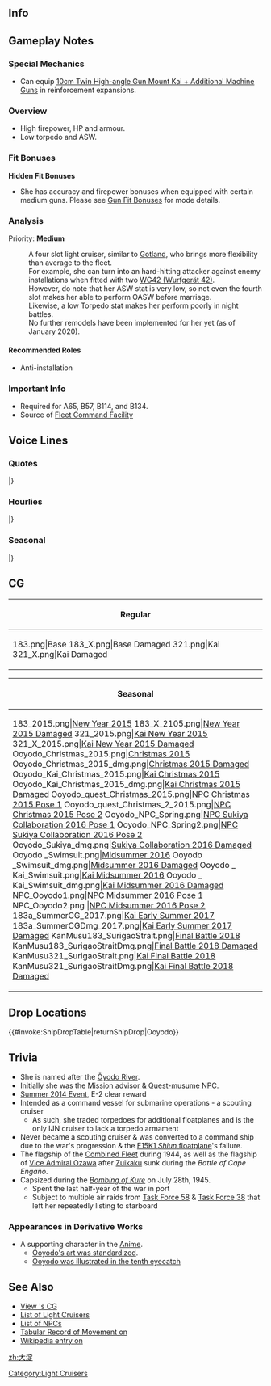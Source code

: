 ==Info==
{{KanmusuInfo|ID=183}}
{{KanmusuInfo|ID=183a}}

==Gameplay Notes==
===Special Mechanics===
* Can equip [[10cm Twin High-angle Gun Mount Kai + Additional Machine Guns]] in reinforcement expansions.

===Overview===
* High firepower, HP and armour.
* Low torpedo and ASW.

===Fit Bonuses===
{{:{{BASEPAGENAME}}/Equipment Bonuses}}
{{clear}}

'''Hidden Fit Bonuses'''
* She has accuracy and firepower bonuses when equipped with certain medium guns. Please see [[Gun Fit Bonuses]] for mode details.

===Analysis===
Priority: '''Medium'''

:A four slot light cruiser, similar to [[Gotland]], who brings more flexibility than average to the fleet.
:For example, she can turn into an hard-hitting attacker against enemy installations when fitted with two [[WG42 (Wurfgerät 42)]].
:However, do note that her ASW stat is very low, so not even the fourth slot makes her able to perform OASW before marriage.
:Likewise, a low Torpedo stat makes her perform poorly in night battles.
:No further remodels have been implemented for her yet (as of January 2020).


====Recommended Roles====
* Anti-installation

===Important Info===
* Required for A65, B57, B114, and B134.
* Source of [[Fleet Command Facility]]

==Voice Lines==
===Quotes===
{{ShipquoteHeader}}
{{ShipquoteKai
|scenario = Introduction
|origin = 提督、軽巡大淀、戦列に加わりました。艦隊指揮、運営はどうぞお任せください。
|translation = Light cruiser Ooyodo has arrived at the front, Admiral. Please leave administrating the fleet up to me.
|audio = Ooyodo_1.ogg
}}
{{ShipquoteKai
|scenario = Introduction
|kai = yes
|origin = 提督、旗艦大淀お供いたします。前線艦隊指揮はどうぞお任せ下さい
|translation = Flagship Ooyodo will be accompanying you, Admiral. Please leave administrating the front line fleet to me.
|audio = OoyodoKai-Introduction.ogg
}}
{{ShipquoteKai
|scenario = Library
|origin = 艦隊旗艦として特化設計された新鋭軽巡洋艦、大淀です。
搭載予定の新型水偵の失敗や戦局の変化もあって、連合艦隊旗艦としてはあまり活躍できなかったの。
でも、北号作戦や礼号作戦では活躍したのよ。私も前線で、頑張りますね。
|translation = I'm a newly produced light cruiser specifically designed to be a fleet flagship, Ooyodo.
Due to failures with the seaplanes that were planned to be given to me and a change in the fortunes of war, I wasn't able to serve as the combined fleet flagship.<ref>She was meant to carry the [https://en.wikipedia.org/wiki/Kawanishi_E15K Shiun] that didn't perform as expected and were cancelled.</ref>
But, I still participated in Operation Kita and Operation Rei.<ref>[https://en.wikipedia.org/wiki/Operation_Kita Operation Kita] was the evacuation of [[Ise]], [[Hyuuga]], [[Ooyodo]], [[Asashimo]], [[Hatsushimo]] and [[Kasumi]] from Singapore back to Japan. [https://ja.wikipedia.org/wiki/%E7%A4%BC%E5%8F%B7%E4%BD%9C%E6%88%A6 Operation Rei] was the naval battle in support of the [https://en.wikipedia.org/wiki/Battle_of_Mindoro Battle of Mindoro].</ref> I'll continue to do my best on the front lines.
|audio = Ooyodo_25.ogg
}}
{{ShipquoteKai
|scenario = Secretary 1
|origin = はい。お任せください
|translation = Yes. Leave it to me.
|audio = Ooyodo-Secretary 1.ogg
}}
{{ShipquoteKai
|scenario = Secretary 2
|origin = 提督、その通信方法はどうなんでしょう。平文で良いかと思います。はい
|translation = What communication method should we use, Admiral? I think unencrypted is fine. Yes.
|audio = Ooyodo_4a.ogg
}}
{{ShipquoteKai
|scenario = Secretary 2
|kai = yes
|origin = 提督、その通信方法はどうなんでしょう？暗号ですか？そうなのですか？ 
|translation = What is that communication method, Admiral? Is it in code? Is that so?
|audio = Ooyodo_3.ogg
}}
{{ShipquoteKai
|scenario = Secretary 3
|origin = 提督、そこは通信機ではありません。勝手に触られると、艦隊指揮に支障が出ます
|translation = That isn't communications equipment, Admiral. Touching without permission will cause problems with administrating the fleet.
|audio = Ooyodo_3a.ogg
}}
{{ShipquoteKai
|scenario = Secretary 3
|kai = yes
|origin = 提督、そこは司令部施設とは無関係です。お願い、艦隊指揮の邪魔をしないで！
|translation = That has nothing to do with the command facility. Please stop getting in the way of fleet administration. 
|audio = Ooyodo_4.ogg
}}
{{ShipquoteKai
|scenario = Secretary Idle
|origin = 提督、次の任務のお時間です。…って、提督？提督？聞いていらっしゃいます？ねえ
|translation = It's time for the next mission, Admiral... Hey, Admiral? Admiral? Are you listening? Hey.
|audio = Ooyodo_29a.ogg
}}
{{ShipquoteKai
|scenario = Secretary Idle
|kai = yes
|origin = 提督、改装された大淀どうですか？どうですかって聞いてるのに。もうっ！
|translation = What do you think of my remodel, Admiral? I asked what you thought. Jeez!
|audio = Ooyodo_29.ogg
}}
{{ShipquoteKai
|scenario = Secretary (Married)
|origin = 提督、大淀をいつも大事にして下さって本当にありがとうございます。私、ずっと見ていたんですよ。気づいていました？
|translation = Thank you for always treasuring me, Admiral. I've always been watching you. Did you notice?
|audio = Ooyodo_28.ogg
}}
{{ShipquoteKai
|scenario = Wedding
|origin = 提督、大淀をお呼びでしょうか？えっ、これを私に？ありがとうございます、提督。いつまでも、大切にします。
|translation = Did you call me Admiral? Eh, is this for me? Thank you, Admiral. I'll always treasure it.
|audio = Ooyodo_24.ogg
}}
{{ShipquoteKai
|scenario = Player's Score
|origin = 提督、我が艦隊の情報を整理しました
|translation = I've organised the fleet's information, Admiral.
|audio = Ooyodo_8a.ogg
}}
{{ShipquoteKai
|scenario = Player's Score
|kai = yes
|origin = 提督、艦隊の情報ご覧になります？
|translation = Would you like to view the fleet's information, Admiral?
|audio = Ooyodo_8.ogg
}}
{{ShipquoteKai
|scenario = Joining the Fleet
|origin = 艦隊旗艦、大淀。出撃致します。
|translation = Fleet flagship, Ooyodo. Sortieing.
|audio = Ooyodo_13a.ogg
}}
{{ShipquoteKai
|scenario = Joining the Fleet
|kai = yes
|origin = 連合艦隊旗艦、大淀。出撃致します。
|translation = Combined fleet flagship Ooyodo. Sortieing.
|audio = Ooyodo_13.ogg
}}
{{ShipquoteKai
|scenario = Equipment 1
|origin = 私の改装ですか？　ありがとうございます。
|translation = An upgrade for me? Thank you.
|audio = Ooyodo_9a.ogg
}}
{{ShipquoteKai
|scenario = Equipment 1
|kai = yes
|origin = さらに改装ですか？ありがとうございます。
|translation = Another upgrade? Thank you.
|audio = Ooyodo_9.ogg
}}
{{ShipquoteKai
|scenario = Equipment 2
|origin = そうですね。雷装を積みたいような、そうでもないような・・・
|translation = That's right. I wanted to be equipped with torpedoes, but I wasn't...<ref>Ooyodo never mounted torpedoes.</ref>
|audio = Ooyodo_10a.ogg
}}
{{ShipquoteKai
|scenario = Equipment 2
|kai = yes
|origin = 雷装を積みたいような…水偵を積みたいような…
|translation = I want to be equipped with torpedoes... I want to be equipped with recon seaplanes...
|audio = Ooyodo_10.ogg
}}
{{ShipquoteKai
|scenario = Equipment 3
|origin = 計算通りです。
|translation = All according to my calculations.
|audio = Ooyodo_26.ogg
}}
{{ShipquoteKai
|scenario = Supply
|origin = 補給と兵站、大切ですね
|translation = Supply and logistics are important.
|audio = Ooyodo_27.ogg
}}
{{ShipquoteKai
|scenario = Docking (Minor Damage)
|origin = 申し訳ありません。少し後方に下がります
|translation = Please forgive me. I'll fall back a while.
|audio = Ooyodo_11.ogg
}}
{{ShipquoteKai
|scenario = Docking (Major Damage)
|origin = 大変申し訳ありません。少しお暇を頂けますと幸いです
|translation = I beg for your forgiveness. I'll be grateful if you could let me take some leave.
|audio = Ooyodo_12.ogg
}}
{{ShipquoteKai
|scenario = Construction
|origin = 新建造艦が完成致しました
|translation = A new ship has been completed.
|audio = Ooyodo_5.ogg
}}
{{ShipquoteKai
|scenario = Returning from Sortie
|origin = 艦隊、作戦終了です。お疲れ様でした。
|translation = The fleet operations have finished. Thanks for your hard work.
|audio = Ooyodo_7.ogg
}}
{{ShipquoteKai
|scenario = Starting a Sortie
|origin = 連合艦隊旗艦　大淀。抜錨します。
|translation = Combined fleet flagship, Ooyodo. Setting sail.
|audio = Ooyodo_14a.ogg
}}
{{ShipquoteKai
|scenario = Starting a Sortie
|kai = yes
|origin = 旗艦 大淀。全力出撃。参りましょう！
|translation = Flagship Ooyodo. Sortieing at full power. Let's go!
|audio = Ooyodo_14.ogg
}}
{{ShipquoteKai
|scenario = Starting a Battle
|origin = 敵艦隊見ゆ。砲戦、用意。お願いします
|translation = Enemy fleet spotted. Prepare for battle. Please!
|audio = Ooyodo_15a.ogg
}}
{{ShipquoteKai
|scenario = Starting a Battle
|kai = yes
|origin = 敵艦隊見ゆ。砲戦、用意。みなさん行きましょう！ 
|translation = Enemy fleet spotted. Prepare for battle. Let's go everyone!
|audio = Ooyodo_15.ogg
}}
{{ShipquoteKai
|scenario = Attack
|origin = よーく狙って。てーッ
|translation = Ready, aim, fiiireee~!
|audio = Ooyodo_16a.ogg
}}
{{ShipquoteKai
|scenario = Attack
|kai = yes
|origin = 全砲門。よーく狙って。てーっ！
|translation = All guns. Ready, aim, fiiireee~!
|audio = Ooyodo_16.ogg
}}
{{ShipquoteKai
|scenario = Daytime Spotting/Night Battle Attack 
|origin = 艦隊運動。そう、上手よ、皆
|translation = Fleet movements are... That's right, good work everyone.
|audio = Ooyodo_17a.ogg
}}
{{ShipquoteKai
|scenario = Daytime Spotting/Night Battle Attack
|kai = yes
|origin = そう、これが本当の大淀型の力よ！
|translation = That's right, this the true power of the Ooyodo-class!
|audio = Ooyodo_17.ogg
}}
{{ShipquoteKai
|scenario = Night Battle
|origin = 礼号作戦を思い出す。全艦、突撃！
|translation = Remember Operation Rei. All ships, charge!
|audio = Ooyodo_18.ogg
}}
{{ShipquoteKai
|scenario = MVP
|origin = え、私の武勲が一番？　あら、意外なこと。でも何だか誇らしいですね、うふふっ
|translation = Eh, my accomplishments were the greatest? My, how unexpected. But I'm somewhat proud, ufufu.
|audio = Ooyodo_23.ogg
}}
{{ShipquoteKai
|scenario = Minor Damage 1
|origin = ひゃっ！やっ、やられた！
|translation = Hya! T-They got me!
|audio = Ooyodo_19.ogg
}}
{{ShipquoteKai
|scenario = Minor Damage 2
|origin = やだ・・・右に傾斜。注水傾斜復元を！
|translation = No way... A starboard list? Flood the ballast!<ref>Caused by repeated air raids in July 1945.</ref>
|audio = Ooyodo_20.ogg
}}
{{ShipquoteKai
|scenario = Major Damage
|origin = ぐっ…やられました。でっ、でもまだ沈みません。大淀沈みは…しません！
|translation = Ugh... They got me! B-but, I won't sink yet. I will... not sink!
|audio = Ooyodo_21.ogg
}}
{{ShipquoteKai
|scenario = Sunk
|origin = 排水急いで！え…ダメ…？ダメなの！？提督…ここまでのようです…また、いつかどこかで…きっと…
|translation = Hurry with the draining! Eh... it's no use...? It's really no use!? It looks like this is it for me Admiral... I'm sure... we'll meet again someday...
|audio = Ooyodo_22.ogg
}}
|} <references/>

{{clear}}

===Hourlies===
{{ShipquoteHeader | type = hourly}}
{{ShipquoteKai
|scenario = 00:00 
|origin = 提督、日付が変わりました。本日もどうぞよろしくお願いいたします
|translation = The date has changed, Admiral. Please look after me today as well.
|audio = Ooyodo_30.ogg
}}
{{ShipquoteKai
|scenario = 01:00 
|origin = 提督、現在時刻マルヒトマルマル。時報担当もこの大淀にお任せ下さい
|translation = The time is now 0100, Admiral. Please leave the time announcements to me.
|audio = Ooyodo_31.ogg
}}
{{ShipquoteKai
|scenario = 02:00 
|origin = 提督、マルフタマルマルです。あら？提督、もしかして寝てらっしゃいます？
|translation = It's 0200, Admiral. Oh? Could you be getting sleepy Admiral? 
|audio = Ooyodo_32.ogg
}}
{{ShipquoteKai
|scenario = 03:00 
|origin = マルサンマルマル。提督のお休みの間に艦隊運営計画を再検討しておきましょう
|translation = 0300. I'll review the fleet operation plans while you're resting, Admiral.
|audio = Ooyodo_33.ogg
}}
{{ShipquoteKai
|scenario = 04:00 
|origin = 現在時刻マルヨンマルマル。提督の寝顔可愛いわ。うふふ、少し得したかな
|translation = The time is now 0400. Your sleeping face is cute, Admiral. Ufufu, I got something special.
|audio = Ooyodo_34.ogg
}}
{{ShipquoteKai
|scenario = 05:00 
|origin = マルゴーマルマルです。提督、朝です。総員起こしをかけますね。総員起こし！
|translation = It's 0500. It's morning, Admiral. I'll go wake everyone now. All hands, assemble!
|audio = Ooyodo_35.ogg
}}
{{ShipquoteKai
|scenario = 06:00 
|origin = マルロクマルマル。提督、朝食をご用意しました。お味噌汁はお麩にしてみました
|translation = 0600. I've made breakfast, Admiral. I tried putting wheat gluten in the miso soup.<ref>[https://en.wikipedia.org/wiki/Wheat_gluten_(food) Wheat gluten] is an alternative to soy.</ref>
|audio = Ooyodo_36.ogg
}}
{{ShipquoteKai
|scenario = 07:00 
|origin = 現在時刻マルナナマルマルです。提督、朝食はお済みですか？片づけますね
|translation = The time is now 0700. Are you done with breakfast, Admiral? I'll clean up.
|audio = Ooyodo_37.ogg
}}
{{ShipquoteKai
|scenario = 08:00 
|origin = マルハチマルマルです。よしっ！艦隊訓練です。訓練、厳しくいきましょう！
|translation = It's 0800. Alright! It's time for fleet drills. Let's have a harsh session!
|audio = Ooyodo_38.ogg
}}
{{ShipquoteKai
|scenario = 09:00 
|origin = 提督、マルキューマルマルです。演習の次は出撃ですね。出撃計画はこちらです
|translation = It's 0900 Admiral. After exercises it's time for sorties right? Here is the sortie plan.
|audio = Ooyodo_39.ogg
}}
{{ShipquoteKai
|scenario = 10:00 
|origin = ヒトマルマルマルです。今日も利根さんがいらっしゃいましたね。利根さーん！
|translation = It's 1000. Tone-san is here today too huh. Tone-san~!
|audio = Ooyodo_40.ogg
}}
{{ShipquoteKai
|scenario = 11:00 
|origin = ヒトヒトマルマル。利根さんと筑摩さん、いつも仲が良くて少し妬けちゃいますね
|translation = 1100. Tone-san and Chikuma-san are always so close, I'm a bit jealous.<ref>Ooyodo was meant to have a sister ship, Niyodo but she was cancelled.</ref>
|audio = Ooyodo_41.ogg
}}
{{ShipquoteKai
|scenario = 12:00 
|origin = ヒトフタマルマル。提督、お昼はカレーにしましょう。軍楽隊付きでカレーです
|translation = 1200. We're having curry for lunch, Admiral. It's military band-style curry.
|audio = Ooyodo_42.ogg
}}
{{ShipquoteKai
|scenario = 13:00 
|origin = ヒトサンマルマルです。提督、大淀のカレーいかがでしたか？一味違うでしょう？
|translation = It's 1300. How was my curry, Admiral? The taste was different right?
|audio = Ooyodo_43.ogg
}}
{{ShipquoteKai
|scenario = 14:00 
|origin = 現在時刻ヒトヨンマルマルです。あら？足柄さん。どうされました？うん
|translation = The time is now 1400. Oh? Ashigara-san. What's the matter? Hmmm.
|audio = Ooyodo_44.ogg
}}
{{ShipquoteKai
|scenario = 15:00 
|origin = ヒトゴーマルマルです。重巡だけど足柄さんとは不思議と波長が合うの。うふふっ
|translation = It's 1500. Even though she's a heavy cruiser, Ashigara-san and I are mysteriously on the same wavelength.<ref>Ooyodo and Ashigara were the only members of the 2nd Volunteer corps during Operation Rei-go which takes place during the Battle of Mindoro.</ref>
|audio = Ooyodo_45.ogg
}}
{{ShipquoteKai
|scenario = 16:00 
|origin = ヒトロクマルマルです。提督、足柄さん。大量のロース肉と食用油の申請でした
|translation = It's 1600. Admiral, Ashigara-san. Requesting a large amount of pork sirloin and cooking oil.
|audio = Ooyodo_46.ogg
}}
{{ShipquoteKai
|scenario = 17:00 
|origin = 現在時刻ヒトナナマルマルです。提督、夕焼けと海が綺麗ですね
|translation = The time is now 1700. Admiral, the sea and sunset are beautiful right?
|audio = Ooyodo_47.ogg
}}
{{ShipquoteKai
|scenario = 18:00 
|origin = 提督、ヒトハチマルマルです。お夕食は何がよろしいでしょうか？お刺身、とか？
|translation = It's 1800 Admiral. What would you like for dinner? Something like sashimi?
|audio = Ooyodo_48.ogg
}}
{{ShipquoteKai
|scenario = 19:00 
|origin = ヒトキューマルマルです。提督、お夕食は悩みましたがカツレツにしてみました。どうでしょう？
|translation = It's 1900. Admiral, I had a bit of trouble with dinner but I made cutlets. How are they?
|audio = Ooyodo_49.ogg
}}
{{ShipquoteKai
|scenario = 20:00 
|origin = フタマルマルマルです。提督、食後のお茶はここに置きますね
|translation = It's 2000. I'll leave your after-meal tea here, Admiral.
|audio = Ooyodo_50.ogg
}}
{{ShipquoteKai
|scenario = 21:00 
|origin = 現在時刻フタヒトマルマルです。そろそろ夜戦…の時間ですね。うふふ。やりませんよ夜戦。ほら書類がまだ沢山
|translation = The time is now 2100. It's almost time... for night battles. Ufufu. I won't be participating. Look at how much paperwork is left.
|audio = Ooyodo_51.ogg
}}
{{ShipquoteKai
|scenario = 22:00 
|origin = フタフタマルマルです。提督、そろそろ残業を切り上げてゆっくりされますか？
|translation = It's 2200. It's almost time to end overtime, Admiral, won't you take it easy?
|audio = Ooyodo_52.ogg
}}
{{ShipquoteKai
|scenario = 23:00 
|origin = 提督、フタサンマルマルです。今日も一日本当にお疲れ様でした。明日も頑張りましょう
|translation = It's 2300 Admiral. Thank you so much for your hard work everyday. Let's do our best tomorrow too.
|audio = Ooyodo_53.ogg
}}
|} <references/>

{{clear}}

===Seasonal===
{{SeasonalHeaderOld}}
{{SeasonalQuote
|scenario = [[Seasonal/Christmas_2014|Christmas 2014]]
|origin =提督、クリスマスですね？メリークリスマス！
|translation =	It’s Chirstmas, right Admiral? Merry Christmas!
|audio = Ooyodo_Christmas_2014_Sec1.ogg
|notes =
}}
{{SeasonalQuote
|scenario = [[Seasonal/End_of_Year_2014|End of Year 2014]]
|origin = 提督、そろそろ礼号作戦ですね。私もがんばります！
|translation =  It’s almost time for Operation Rei, Admiral. I’ll do my best!<ref>Referring to [https://ja.wikipedia.org/wiki/%E7%A4%BC%E5%8F%B7%E4%BD%9C%E6%88%A6 Operation Rei].</ref>
|audio = Ooyodo_Year_End_2014_Sec1.ogg
|notes = 
}}
{{SeasonalQuote
|scenario = [[Seasonal/New_Year_2015|New Year 2015]]
|origin = 提督！新年もあけましておめでとうございます。本年もどうぞ、よろしくお願い致します！
|translation =	Admiral! Happy New Year. Please look after me next year too!
|audio = Ooyodo_New_Years_Day_2016.ogg
|notes = 
}}
{{SeasonalQuote
|scenario = [[Seasonal/Early_Autumn_2015_Seasonal_Update|Early Autumn 2015]]
|origin = 提督、秋の気配を感じますね。
|translation =	You can really feel it’s autumn now, Admiral.
|audio = Ooyodo_Early_Autumn2015.ogg
|notes =
}}
{{SeasonalQuote
|scenario = [[Seasonal/Third_Anniversary|3rd Anniversary]]
|origin = 提督、我が艦隊は三周年を迎えることができました。おめでとうございます！これからもどうぞよろしくお願い致します。
|translation =	Our fleet has reached it’s 3rd Anniversary, Admiral. Congratulations! Please keep looking after us.
|audio = Ooyodo_3rd_Anniversary_Sec1.mp3
|notes = 
}}
{{SeasonalQuote
|scenario = [[Seasonal/Rainy_Season_2016|Rainy Season 2016]]
|origin = 最近雨の日が続きますが、艦隊は稼動状態に有ります。梅雨の一日…提督、艦隊運用はどうなさいますか？…えぇ、本日はお休み？本当に？提督、いいんですか？
|translation =	It’s been raining so much recently, but the fleet is still operational. What do… you want to do on this rainy day, Admiral? …Eh, take a day off? Really? Is this alright, Admiral?
|audio = Ooyodo_Rainy_Season_2016_Sec1.mp3
|notes = 
}}
{{SeasonalQuote
|scenario = [[Seasonal/Autumn_2016|Autumn 2016]]
|origin = 提督、鎮守府も秋祭りの季節ですね。私も着替えてみました。どうでしょ？提督も、甚平とかいかがですか？私、ご用意してもいいですか？
|translation =	It’s the time of year for an Autumn Festival at the naval base, Admiral. I went and changed. How do I look? Do you want to try on a jinbei, Admiral? I’ll go get one ready alright?
|audio = Ooyodo_Autumn_2016_Sec2.mp3
|notes = Secretary 2
}}
{{SeasonalQuote
|scenario = [[Seasonal/Saury_2016|Saury Festival 2016]]
|origin = 灯り、よし！水中探信儀、よし！大淀、装備は万全です。北方海域及び近海秋刀魚漁支援艦隊抜錨準備完了しました。
|translation =	Lights, check! Sonar, check! My equipment is perfect. The Saury Fishing Support Flet to the Northern and Coastal Waters has finished preparations for setting sail.
|audio = Ooyodo_Sec1_Saury_2016.mp3
|notes = 
}}
{{SeasonalQuote
|scenario = [[Seasonal/Setsubun_2017|Setsubun 2017]]
|origin = 今年の節分の各艦隊、戦隊の鬼役は…えっと、あれ？鬼役の人事資料がない…あれ？おかしいなぁ、昨日ちゃんと用意しておいたのに。
|translation =	The Oni of each squadron in the fleet for this year’s Setsubun is… Ummm, huh? The personnel file of all the ones playing the Oni are gone… Huh? That’s trange, I’m sure I had it ready yesterday.
|audio = Ooyodo_Setsubun_2017.mp3
|notes = 
}}
{{SeasonalQuote
|scenario = [[Seasonal/Coming_of_Spring_2017|Spring 2017]]
|origin = 提督、春です。鎮守府の桜も咲き始めました。やはりこの季節はいいですね。私が進水したのもこの季節なんですよ。桜の季節、です
|translation =	It’s spring, Admiral. The cherry blossoms around the Naval Base have started blooming. This season is definitely great. I was launched during this season. The season of cherry blossoms.
|audio = Ooyodo_Spring_Sec1_2017.mp3
|notes = 
}}
{{SeasonalQuote
|scenario = [[Seasonal/Fourth_Anniversary|4th Anniversary]]
|origin = 提督、我が艦隊は遂に四周年を迎えることとなりました、おめでとうございます。五年目の艦隊もどうぞよろしくお願いいたします。
|translation =	Our fleet has finally reached it’s 4th Anniversary, Admiral. Congratulations. Please keep looking after the fleet in our 5th year.
|audio = Ooyodo_4th_Anniversary_Sec1_2017.mp3
|notes = 
}}
{{SeasonalQuote
|scenario = [[Seasonal/Early_Summer_2017|Early Summer 2017]]
|origin = 明石、何？水着？いえ、私は鎮守府での任務がありますから…えぇ、明石もそれあるって？感けないって？あの、いや、だからね…
|translation =	What is it, Akashi? A swimsuit? No, I have duties around the Naval Base so… Eh, you have them too? They don’t matter? Umm, no, you see…
|audio = Ooyodo_Sec1_Summer_2017.mp3
|notes = 
}}
{{SeasonalQuote
|scenario = [[Seasonal/Summer_2017|Midsummer 2017]]
|origin = あぁ、もう、明石に影響されてやってしまったけれど。ごめんなさい、私着替えて来ますね。やっぱり、無理です！
|translation =	Ah, jeez, I got convinced by Akashi. I’m sorry, I’ll go get changed right away. I can’t do this after all!
|audio = Ooyodo_Sec1_Midsummer_2017.mp3
|notes = 
}}
{{SeasonalQuote
|scenario = [[Seasonal/Valentine%27s_Day_2020|Valentine's Day 2020]]
|origin = 提督、あの、すみません。大淀からのチョコレートも受け取って頂けますか？あぁ、ありがとうございます。手作りなんです。
|translation =	Admiral, umm, excuse me. Will you accept my chocolates? Ah, thank you very much. I made them myself.
|audio = Ooyodo_Valentines_2020_Secretary_1.mp3
|notes = 
}}
{{SeasonalQuote
|scenario = [[Seasonal/Seventh_Anniversary|7th Anniversary]]
|origin = 提督、今日はとっても大切な日ですね。私、任務とはいえ、提督とご一緒できて、光栄です。ありがとうございます、提督。
|translation =	Admiral, today is a very important day. Though it's my duty, I'm honoured I can be by your side today. Thank you very much, Admiral.
|audio = Ooyodo_7th_Anniversary_Secretary_1.mp3
|notes = 
}}
|}<references/>

{{clear}}

==CG==
{| class="mw-collapsible mw-collapsed wikitable" style="width: 100%;"
!Regular
|-
|<gallery>
183.png|Base
183_X.png|Base Damaged
321.png|Kai
321_X.png|Kai Damaged
</gallery>
|}

{| class="mw-collapsible mw-collapsed wikitable" style="width: 100%;"
!Seasonal
|-
|<gallery>
183_2015.png|[[Seasonal/New_Year_2015|New Year 2015]]
183_X_2105.png|[[Seasonal/New_Year_2015|New Year 2015 Damaged]]
321_2015.png|[[Seasonal/New_Year_2015|Kai New Year 2015]]
321_X_2015.png|[[Seasonal/New_Year_2015|Kai New Year 2015 Damaged]]
Ooyodo_Christmas_2015.png|[[Seasonal/Christmas_2015|Christmas 2015]]
Ooyodo_Christmas_2015_dmg.png|[[Seasonal/Christmas_2015|Christmas 2015 Damaged]]
Ooyodo_Kai_Christmas_2015.png|[[Seasonal/Christmas_2015|Kai Christmas 2015]]
Ooyodo_Kai_Christmas_2015_dmg.png|[[Seasonal/Christmas_2015|Kai Christmas 2015 Damaged]]
Ooyodo_quest_Christmas_2015.png|[[Seasonal/Christmas_2015|NPC Christmas 2015 Pose 1]]
Ooyodo_quest_Christmas_2_2015.png|[[Seasonal/Christmas_2015|NPC Christmas 2015 Pose 2]]
Ooyodo_NPC_Spring.png|[[Seasonal/Spring_Peach_Festival_2016|NPC Sukiya Collaboration 2016 Pose 1]]
Ooyodo_NPC_Spring2.png|[[Seasonal/Spring_Peach_Festival_2016|NPC Sukiya Collaboration 2016 Pose 2]]
Ooyodo_Sukiya_dmg.png|[[Seasonal/White_Day_2016|Sukiya Collaboration 2016 Damaged]]
Ooyodo _Swimsuit.png|[[Seasonal/Summer_2016|Midsummer 2016]]
Ooyodo _Swimsuit_dmg.png|[[Seasonal/Summer_2016|Midsummer 2016 Damaged]]
Ooyodo _ Kai_Swimsuit.png|[[Seasonal/Summer_2016|Kai Midsummer 2016]]
Ooyodo _ Kai_Swimsuit_dmg.png|[[Seasonal/Summer_2016|Kai Midsummer 2016 Damaged]]
NPC_Ooyodo1.png|[[Seasonal/Summer_2016|NPC Midsummer 2016 Pose 1]]
NPC_Ooyodo2.png |[[Seasonal/Summer_2016|NPC Midsummer 2016 Pose 2]]
183a_SummerCG_2017.png|[[Seasonal/Early_Summer_2017|Kai Early Summer 2017]]
183a_SummerCGDmg_2017.png|[[Seasonal/Early_Summer_2017|Kai Early Summer 2017 Damaged]]
KanMusu183_SurigaoStrait.png|[[Seasonal/Final_Battle|Final Battle 2018]]
KanMusu183_SurigaoStraitDmg.png|[[Seasonal/Final_Battle|Final Battle 2018 Damaged]]
KanMusu321_SurigaoStrait.png|[[Seasonal/Final_Battle|Kai Final Battle 2018]]
KanMusu321_SurigaoStraitDmg.png|[[Seasonal/Final_Battle|Kai Final Battle 2018 Damaged]]
</gallery>
|}

==Drop Locations==
{{#invoke:ShipDropTable|returnShipDrop|Ooyodo}}

==Trivia==
* She is named after the [[wikipedia:%C5%8Cyodo_River|Ōyodo River]].
* Initially she was the [[NPC#Multi-duty|Mission advisor & Quest-musume NPC]].
* [[Summer 2014 Event]], E-2 clear reward
* Intended as a command vessel for submarine operations - a scouting cruiser
** As such, she traded torpedoes for additional floatplanes and is the only IJN cruiser to lack a torpedo armament 
* Never became a scouting cruiser & was converted to a command ship due to the war's progression & the [[wikipedia:Kawanishi_E15K|E15K1 ''Shiun'' floatplane]]'s failure.
* The flagship of the [[Historical Formations|Combined Fleet]] during 1944, as well as the flagship of [[wikipedia:Jisabur%C5%8D_Ozawa|Vice Admiral Ozawa]] after [[Zuikaku]] sunk during the ''Battle of Cape Engaño''.
* Capsized during the [[wikipedia:Bombing_of_Kure_(July_1945)|''Bombing of Kure'']] on July 28th, 1945.
** Spent the last half-year of the war in port
** Subject to multiple air raids from [[wikipedia:Task_Force_58|Task Force 58]] & [[wikipedia:Task_Force_38|Task Force 38]] that left her repeatedly listing to starboard

===Appearances in Derivative Works===
* A supporting character in the [[Anime]].
** [[Anime/Characters#Ooyodo|Ooyodo's art was standardized]].
** [[Anime/Notes & Trivia#Eyecatches|Ooyodo was illustrated in the tenth eyecatch]]

==See Also==
* [[{{PAGENAME}}/Gallery|View {{PAGENAME}}'s CG]]
* [[EliteCL|List of Light Cruisers]]
* [[NPC|List of NPCs]]
* [http://www.combinedfleet.com/oyodo_c.htm Tabular Record of Movement on {{PAGENAME}}]
* [[wikipedia:Japanese_cruiser_Oyodo|Wikipedia entry on {{PAGENAME}}]]
{{Shiplist}}
[[zh:大淀]]
[[Category:Light Cruisers]]